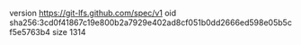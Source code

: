 version https://git-lfs.github.com/spec/v1
oid sha256:3cd0f41867c19e800b2a7929e402ad8cf051b0dd2666ed598e05b5cf5e5763b4
size 1314
